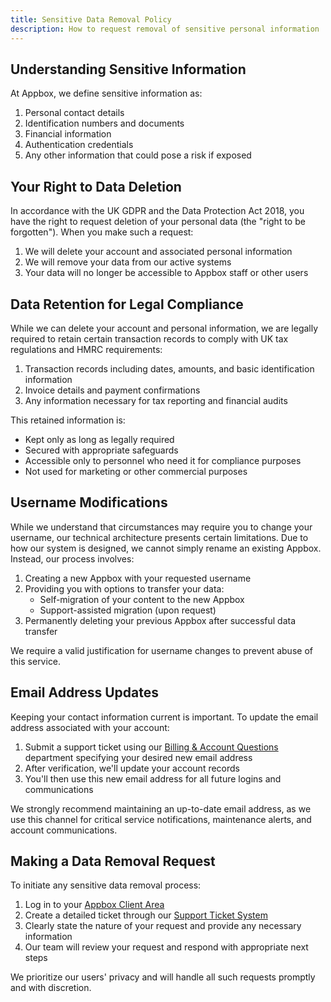 ```yaml
---
title: Sensitive Data Removal Policy
description: How to request removal of sensitive personal information
---
```


## Understanding Sensitive Information

At Appbox, we define sensitive information as:

1. Personal contact details
2. Identification numbers and documents
3. Financial information
4. Authentication credentials
5. Any other information that could pose a risk if exposed

## Your Right to Data Deletion

In accordance with the UK GDPR and the Data Protection Act 2018, you have the right to request deletion of your personal data (the "right to be forgotten"). When you make such a request:

1. We will delete your account and associated personal information
2. We will remove your data from our active systems
3. Your data will no longer be accessible to Appbox staff or other users

## Data Retention for Legal Compliance

While we can delete your account and personal information, we are legally required to retain certain transaction records to comply with UK tax regulations and HMRC requirements:

1. Transaction records including dates, amounts, and basic identification information
2. Invoice details and payment confirmations
3. Any information necessary for tax reporting and financial audits

This retained information is:
- Kept only as long as legally required
- Secured with appropriate safeguards
- Accessible only to personnel who need it for compliance purposes
- Not used for marketing or other commercial purposes

## Username Modifications

While we understand that circumstances may require you to change your username, our technical architecture presents certain limitations. Due to how our system is designed, we cannot simply rename an existing Appbox. Instead, our process involves:

1. Creating a new Appbox with your requested username
2. Providing you with options to transfer your data:
   - Self-migration of your content to the new Appbox
   - Support-assisted migration (upon request)
3. Permanently deleting your previous Appbox after successful data transfer

We require a valid justification for username changes to prevent abuse of this service.

## Email Address Updates

Keeping your contact information current is important. To update the email address associated with your account:

1. Submit a support ticket using our [Billing & Account Questions](https://billing.appbox.co/submitticket.php?step=2&deptid=2) department specifying your desired new email address
2. After verification, we'll update your account records
3. You'll then use this new email address for all future logins and communications

We strongly recommend maintaining an up-to-date email address, as we use this channel for critical service notifications, maintenance alerts, and account communications.

## Making a Data Removal Request

To initiate any sensitive data removal process:

1. Log in to your [Appbox Client Area](https://billing.appbox.co)
2. Create a detailed ticket through our [Support Ticket System](https://billing.appbox.co/submitticket.php?step=2&deptid=3)
3. Clearly state the nature of your request and provide any necessary information
4. Our team will review your request and respond with appropriate next steps

We prioritize our users' privacy and will handle all such requests promptly and with discretion. 